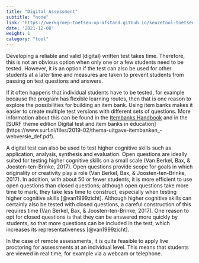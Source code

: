 ```yaml
---
title: "Digital Assessment"
subtitle: "none"
link: "https://werkgroep-toetsen-op-afstand.github.io/keuzetool-toetsen/en/methods/digital_assessment/"
date: '2021-12-08'
weight: 1
category: "tool"
---
```


Developing a reliable and valid (digital) written test takes time. Therefore, this is not an obvious option when only one or a few students need to be tested. However, it is an option if the test can also be used for other students at a later time and measures are taken to prevent students from passing on test questions and answers.

If it often happens that individual students have to be tested, for example because the program has flexible learning routes, then that is one reason to explore the possibilities for building an item bank. Using item banks makes it easier to create multiple test versions with different sets of questions. More information about this can be found in the [Itembanks Handbook](https://werkgroep-TESting-op-distance.github.io/Handboek-Itembanken/) and in the [SURF theme edition Digital test and item banks in education] (https://www.surf.nl/files/2019-02/thema-uitgave-itembanken_-webversie_def.pdf).

A digital test can also be used to test higher cognitive skills such as application, analysis, synthesis and evaluation. Open questions are ideally suited for testing higher cognitive skills on a small scale (Van Berkel, Bax, & Joosten-ten-Brinke, 2017). Open questions provide scope for goals in which originality or creativity play a role (Van Berkel, Bax, & Joosten-ten-Brinke, 2017). In addition, with about 50 or fewer students, it is more efficient to use open questions than closed questions; although open questions take more time to mark, they take less time to construct, especially when testing higher cognitive skills [@van1999zicht]. Although higher cognitive skills can certainly also be tested with closed questions, a careful construction of this requires time (Van Berkel, Bax, & Joosten-ten-Brinke, 2017). One reason to opt for closed questions is that they can be answered more quickly by students, so that more questions can be included in the test, which increases its representativeness [@van1999zicht].

In the case of remote assessments, it is quite feasible to apply live proctoring for assessments at an individual level. This means that students are viewed in real time, for example via a webcam or telephone.